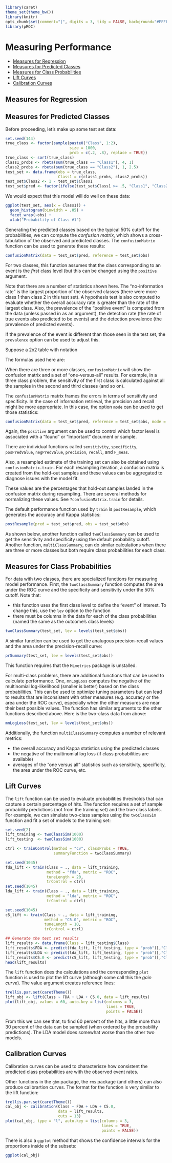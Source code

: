 ```r
library(caret)
theme_set(theme_bw())
library(knitr)
opts_chunk$set(comment="|", digits = 3, tidy = FALSE, background="#FFFF00")
library(pROC)
```

# Measuring Performance

- [Measures for Regression](#reg)
- [Measures for Predicted Classes](#class)
- [Measures for Class Probabilities](#probs)
- [Lift Curves](#lift)
- [Calibration Curves](#calib)

<div id="reg"></div>

## Measures for Regression






<div id="class"></div>

## Measures for Predicted Classes

Before proceeding, let's make up some test set data: 

```r
set.seed(144)
true_class <- factor(sample(paste0("Class", 1:2), 
                            size = 1000,
                            prob = c(.2, .8), replace = TRUE))
true_class <- sort(true_class)
class1_probs <- rbeta(sum(true_class == "Class1"), 4, 1)
class2_probs <- rbeta(sum(true_class == "Class2"), 1, 2.5)
test_set <- data.frame(obs = true_class,
                       Class1 = c(class1_probs, class2_probs))
test_set$Class2 <- 1 - test_set$Class1
test_set$pred <- factor(ifelse(test_set$Class1 >= .5, "Class1", "Class2"))
```

We would expect that this model will do well on these data: 

```r
ggplot(test_set, aes(x = Class1)) + 
  geom_histogram(binwidth = .05) + 
  facet_wrap(~obs) + 
  xlab("Probability of Class #1")
```

Generating the predicted classes based on the typical 50% cutoff for the probabilities, we can compute the _confusion matrix_, which shows a cross-tabulation of the observed and predicted classes. The `confusionMatrix` function can be used to generate these results: 

```r
confusionMatrix(data = test_set$pred, reference = test_set$obs)
```

For two classes, this function assumes that the class corresponding to an event is the _first_ class level (but this can be changed using the `positive` argument. 

Note that there are a number of statistics shown here. The "no-information rate" is the largest proportion of the observed classes (there were more class 1 than class 2 in this test set). A hypothesis test is also computed to evaluate whether the overall accuracy rate is greater than the rate of the largest class. Also, the prevalence of the "positive event" is computed from the data (unless passed in as an argument), the detection rate (the rate of true events also predicted to be events) and the detection prevalence (the prevalence of predicted events). 

If the prevalence of the event is different than those seen in the test set, the `prevalence` option can be used to adjust this. 

Suppose a 2x2 table with notation

The formulas used here are:



When there are three or more classes, `confusionMatrix` will show the confusion matrix and a set of "one-versus-all" results. For example, in a three class problem, the sensitivity of the first class is calculated against all the samples in the second and third classes (and so on).

The `confusionMatrix` matrix frames the errors in terms of sensitivity and specificity. In the case of information retrieval, the precision and recall might be more appropriate. In this case, the option `mode` can be used to get those statistics: 

```r
confusionMatrix(data = test_set$pred, reference = test_set$obs, mode = "prec_recall")
```

Again, the `positive` argument can be used to control which factor level is associated with a "found" or "important" document or sample.  

There are individual functions called `sensitivity`, `specificity`, `posPredValue`, `negPredValue`, `precision`,  `recall`, and `F_meas`.  

Also, a resampled estimate of the training set can also be obtained using `confusionMatrix.train`. For each resampling iteration, a confusion matrix is created from the hold-out samples and these values can be aggregated to diagnose issues with the model fit.


These values are the percentages that hold-out samples landed in the confusion matrix during resampling. There are several methods for normalizing these values. See `?confusionMatrix.train` for details.

The default performance function used by `train` is `postResample`, which generates the accuracy and Kappa statistics:

```r
postResample(pred = test_set$pred, obs = test_set$obs)
```

As shown below, another function called `twoClassSummary` can be used to get the sensitivity and specificity using the default probability cutoff. Another function, `multiClassSummary`, can do similar calculations when there are three or more classes but both require class probabilities for each class. 

<div id="probs"></div>

## Measures for Class Probabilities

For data with two classes, there are specialized functions for measuring model performance. First, the `twoClassSummary` function computes the area under the ROC curve and the specificity and sensitivity under the 50% cutoff. Note that:

* this function uses the first class level to define the "event" of interest. To change this, use the `lev` option to the function
* there must be columns in the data for each of the class probabilities (named the same as the outcome's class levels)

```r
twoClassSummary(test_set, lev = levels(test_set$obs))
``` 

A similar function can be used to get the analugous precision-recall values and the area under the precision-recall curve: 

```r
prSummary(test_set, lev = levels(test_set$obs))
``` 

This function requires that the `MLmetrics` package is unstalled. 

For multi-class problems, there are additional functions that can be used to calculate performance. One, `mnLogLoss` computes the negative of the multinomial log-likelihood (smaller is better) based on the class probabilities. This can be used to optimize tuning parameters but can lead to results that are inconsistent with other measures (e.g. accuracy or the area under the ROC curve), especially when the other measures are near their best possible values. The function has similar arguments to the other functions described above. Here is the two-class data from above: 


```r
mnLogLoss(test_set, lev = levels(test_set$obs))
``` 

Additionally, the function `multiClassSummary` computes a number of relevant metrics:

* the overall accuracy and Kappa statistics using the predicted classes
* the negative of the multinomial log loss (if class probabilities are available)
* averages of the “one versus all” statistics such as sensitivity, specificity, the area under the ROC curve, etc.


<div id="lift"></div>

## Lift Curves

The `lift` function can be used to evaluate probabilities thresholds that can capture a certain percentage of hits. The function requires a set of sample probability predictions (not from the training set) and the true class labels. For example, we can simulate two-class samples using the `twoClassSim` function and fit a set of models to the training set:

```r
set.seed(2)
lift_training <- twoClassSim(1000)
lift_testing  <- twoClassSim(1000)

ctrl <- trainControl(method = "cv", classProbs = TRUE,
                     summaryFunction = twoClassSummary)

set.seed(1045)
fda_lift <- train(Class ~ ., data = lift_training,
                  method = "fda", metric = "ROC",
                  tuneLength = 20,
                  trControl = ctrl)
set.seed(1045)
lda_lift <- train(Class ~ ., data = lift_training,
                  method = "lda", metric = "ROC",
                  trControl = ctrl)

set.seed(1045)
c5_lift <- train(Class ~ ., data = lift_training,
                 method = "C5.0", metric = "ROC",
                 tuneLength = 10,
                 trControl = ctrl)

## Generate the test set results
lift_results <- data.frame(Class = lift_testing$Class)
lift_results$FDA <- predict(fda_lift, lift_testing, type = "prob")[,"Class1"]
lift_results$LDA <- predict(lda_lift, lift_testing, type = "prob")[,"Class1"]
lift_results$C5.0 <- predict(c5_lift, lift_testing, type = "prob")[,"Class1"]
head(lift_results)
```

The `lift` function does the calculations and the corresponding `plot` function is used to plot the lift curve (although some call this the _gain curve_). The value argument creates reference lines: 

```r
trellis.par.set(caretTheme())
lift_obj <- lift(Class ~ FDA + LDA + C5.0, data = lift_results)
plot(lift_obj, values = 60, auto.key = list(columns = 3,
                                            lines = TRUE,
                                            points = FALSE))
```

From this we can see that, to find 60 percent of the hits, a little more than 30 percent of the data can be sampled (when ordered by the probability predictions). The LDA model does somewhat worse than the other two models.


<div id="calib"></div>

## Calibration Curves

Calibration curves can be used to characterisze how consistent the predicted class probabilities are with the observed event rates. 

Other functions in the `gbm` package, the `rms` package (and others) can also produce calibrartion curves.  The format for the function is very similar to the lift function:

```r
trellis.par.set(caretTheme())
cal_obj <- calibration(Class ~ FDA + LDA + C5.0,
                       data = lift_results,
                       cuts = 13)
plot(cal_obj, type = "l", auto.key = list(columns = 3,
                                          lines = TRUE,
                                          points = FALSE))
```

There is also a `ggplot` method that shows the confidence intervals for the proportions inside of the subsets: 

```r
ggplot(cal_obj)
```

